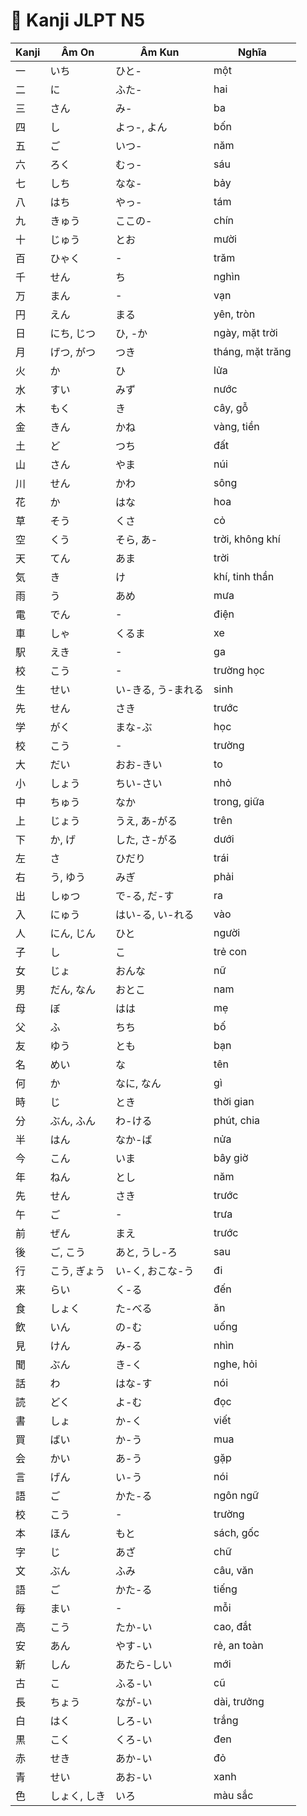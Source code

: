 # 📘 Kanji JLPT N5
| Kanji | Âm On   | Âm Kun      | Nghĩa            |
| ----- | ------- | ----------- | ---------------- |
| 一     | いち      | ひと-         | một              |
| 二     | に       | ふた-         | hai              |
| 三     | さん      | み-          | ba               |
| 四     | し       | よっ-, よん     | bốn              |
| 五     | ご       | いつ-         | năm              |
| 六     | ろく      | むっ-         | sáu              |
| 七     | しち      | なな-         | bảy              |
| 八     | はち      | やっ-         | tám              |
| 九     | きゅう     | ここの-        | chín             |
| 十     | じゅう     | とお          | mười             |
| 百     | ひゃく     | -           | trăm             |
| 千     | せん      | ち           | nghìn            |
| 万     | まん      | -           | vạn              |
| 円     | えん      | まる          | yên, tròn        |
| 日     | にち, じつ  | ひ, -か       | ngày, mặt trời   |
| 月     | げつ, がつ  | つき          | tháng, mặt trăng |
| 火     | か       | ひ           | lửa              |
| 水     | すい      | みず          | nước             |
| 木     | もく      | き           | cây, gỗ          |
| 金     | きん      | かね          | vàng, tiền       |
| 土     | ど       | つち          | đất              |
| 山     | さん      | やま          | núi              |
| 川     | せん      | かわ          | sông             |
| 花     | か       | はな          | hoa              |
| 草     | そう      | くさ          | cỏ               |
| 空     | くう      | そら, あ-      | trời, không khí  |
| 天     | てん      | あま          | trời             |
| 気     | き       | け           | khí, tinh thần   |
| 雨     | う       | あめ          | mưa              |
| 電     | でん      | -           | điện             |
| 車     | しゃ      | くるま         | xe               |
| 駅     | えき      | -           | ga               |
| 校     | こう      | -           | trường học       |
| 生     | せい      | い-きる, う-まれる | sinh             |
| 先     | せん      | さき          | trước            |
| 学     | がく      | まな-ぶ        | học              |
| 校     | こう      | -           | trường           |
| 大     | だい      | おお-きい       | to               |
| 小     | しょう     | ちい-さい       | nhỏ              |
| 中     | ちゅう     | なか          | trong, giữa      |
| 上     | じょう     | うえ, あ-がる    | trên             |
| 下     | か, げ    | した, さ-がる    | dưới             |
| 左     | さ       | ひだり         | trái             |
| 右     | う, ゆう   | みぎ          | phải             |
| 出     | しゅつ     | で-る, だ-す    | ra               |
| 入     | にゅう     | はい-る, い-れる  | vào              |
| 人     | にん, じん  | ひと          | người            |
| 子     | し       | こ           | trẻ con          |
| 女     | じょ      | おんな         | nữ               |
| 男     | だん, なん  | おとこ         | nam              |
| 母     | ぼ       | はは          | mẹ               |
| 父     | ふ       | ちち          | bố               |
| 友     | ゆう      | とも          | bạn              |
| 名     | めい      | な           | tên              |
| 何     | か       | なに, なん      | gì               |
| 時     | じ       | とき          | thời gian        |
| 分     | ぶん, ふん  | わ-ける        | phút, chia       |
| 半     | はん      | なか-ば        | nửa              |
| 今     | こん      | いま          | bây giờ          |
| 年     | ねん      | とし          | năm              |
| 先     | せん      | さき          | trước            |
| 午     | ご       | -           | trưa             |
| 前     | ぜん      | まえ          | trước            |
| 後     | ご, こう   | あと, うし-ろ    | sau              |
| 行     | こう, ぎょう | い-く, おこな-う  | đi               |
| 来     | らい      | く-る         | đến              |
| 食     | しょく     | た-べる        | ăn               |
| 飲     | いん      | の-む         | uống             |
| 見     | けん      | み-る         | nhìn             |
| 聞     | ぶん      | き-く         | nghe, hỏi        |
| 話     | わ       | はな-す        | nói              |
| 読     | どく      | よ-む         | đọc              |
| 書     | しょ      | か-く         | viết             |
| 買     | ばい      | か-う         | mua              |
| 会     | かい      | あ-う         | gặp              |
| 言     | げん      | い-う         | nói              |
| 語     | ご       | かた-る        | ngôn ngữ         |
| 校     | こう      | -           | trường           |
| 本     | ほん      | もと          | sách, gốc        |
| 字     | じ       | あざ          | chữ              |
| 文     | ぶん      | ふみ          | câu, văn         |
| 語     | ご       | かた-る        | tiếng            |
| 毎     | まい      | -           | mỗi              |
| 高     | こう      | たか-い        | cao, đắt         |
| 安     | あん      | やす-い        | rẻ, an toàn      |
| 新     | しん      | あたら-しい      | mới              |
| 古     | こ       | ふる-い        | cũ               |
| 長     | ちょう     | なが-い        | dài, trưởng      |
| 白     | はく      | しろ-い        | trắng            |
| 黒     | こく      | くろ-い        | đen              |
| 赤     | せき      | あか-い        | đỏ               |
| 青     | せい      | あお-い        | xanh             |
| 色     | しょく, しき | いろ          | màu sắc          |
